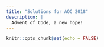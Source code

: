 ```yaml
---
title: "Solutions for AOC 2018"
description: |
  Advent of Code, a new hope!
---
```


```r
knitr::opts_chunk$set(echo = FALSE)
```

